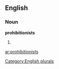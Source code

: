 
==English==

===Noun===
'''prohibitionists'''

# {{plural of|[[prohibitionist]]}}

[[Category:English plurals]]

[[ar:prohibitionists]]